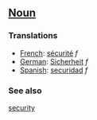 ==[[Noun]]==

===Translations===

*[[French]]: [[sécurité]] ''f''
*[[German]]: [[Sicherheit]] ''f''
*[[Spanish]]: [[securidad]] ''f''

===See also===
[[security]]